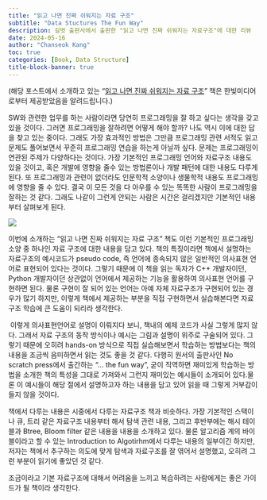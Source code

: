 ```yaml
---
title: "읽고 나면 진짜 쉬워지는 자료 구조"
subtitle: "Data Stuctures The Fun Way"
description: 길벗 출판사에서 출판한 "읽고 나면 진짜 쉬워지는 자료구조"에 대한 리뷰
date: 2024-05-16
author: "Chanseok Kang"
toc: true 
categories: [Book, Data Structure]
title-block-banner: true
---
```


(해당 포스트에서 소개하고 있는 "[읽고 나면 진짜 쉬워지는 자료 구조](https://www.gilbut.co.kr/book/view?bookcode=BN004026)" 책은 한빛미디어로부터 제공받았음을 알려드립니다.)

SW와 관련한 업무를 하는 사람이라면 당연히 프로그래밍을 잘 하고 싶다는 생각을 갖고 있을 것이다. 그러면 프로그래밍을 잘하려면 어떻게 해야 할까? 나도 역시 이에 대한 답을 찾고 있는 중이다. 그래도 가장 효과적인 방법은 그만큼 프로그래밍 관련 서적도 읽고 문제도 풀어보면서 꾸준히 프로그래밍 연습을 하는게 아닐까 싶다. 문제는 프로그래밍이 연관된 주제가 다양하다는 것이다. 가장 기본적인 프로그래밍 언어와 자료구조 내용도 있을 것이고, 혹은 개발에 영향을 줄수 있는 방법론이나 개발 패턴에 대한 내용도 다루게 된다. 또 프로그래밍과 관련이 없더라도 인문학적 소양이나 생물학적 내용도 프로그래밍에 영향을 줄 수 있다. 결국 이 모든 것을 다 아우를 수 있는 똑똑한 사람이 프로그래밍을 잘하는 것 같다. 그래도 나같이 그런게 안되는 사람은 시간은 걸리겠지만 기본적인 내용부터 살펴보게 된다.

![](./images/bookcover.png)

이번에 소개하는 "읽고 나면 진짜 쉬워지는 자료 구조" 책도 이런 기본적인 프로그래밍 소양 중 하나인 자료 구조에 대한 내용을 담고 있다. 책의 특징이라면 책에서 설명하는 자료구조의 예시코드가 pseudo code, 즉 언어에 종속되지 않은 일반적인 의사표현 언어로 표현되어 있다는 것이다. 그렇기 때문에 이 책을 읽는 독자가 C++ 개발자이던, Python 개발자이던 상관없이 언어에서 제공하는 기능을 활용하여 의사표현 언어를 구현하면 된다. 물론 구현이 잘 되어 있는 언어는 아예 자체 자료구조가 구현되어 있는 경우가 많기 하지만, 이렇게 책에서 제공하는 부분을 직접 구현하면서 실습해본다면 자료구조 학습에 큰 도움이 되리라 생각한다.

 이렇게 의사표현언어로 설명이 이뤄지다 보니, 책내의 예제 코드가 사실 그렇게 많지 않다. 그래서 자료 구조의 동작 방식이나 예시는 그림과 설명이 위주로 구술되어 있다. 그렇기 때문에 오히려 hands-on 방식으로 직접 실습해보면서 학습하는 방법보다는 책의 내용을 조금씩 음미하면서 읽는 것도 좋을 것 같다. 다행히 원서의 출판사인 No scratch press에서 출간하는 "... the fun way", 굳이 직역하면 재미있게 학습하는 방법을 소개한 책의 특성을 그대로 가져와서 그런지 재미있는 예시들이 소개되어 있다.물론 이 예시들이 해당 절에서 설명하고자 하는 내용을 담고 있어 읽을 때 그렇게 거부감이 들지 않을 것이다.

책에서 다루는 내용은 시중에서 다루는 자료구조 책과 비슷하다. 가장 기본적인 스택이나 큐, 트리 같은 자료구조 내용부터 해서 탐색 관련 내용, 그리고 후반부에는 해시 테이블과 Btree, Bloom filter 같은 내용을 내용을 소개하고 있다. 물론 알고리즘 계의 바이블이라고 할 수 있는 Introduction to Algotirhm에서 다루는 내용의 일부이긴 하지만, 저자는 책에서 추구하는 의도에 맞게 탐색과 자료구조를 잘 엮어서 설명했고, 오히려 그런 부분이 읽기에 좋았던 것 같다.

조금이라고 기본 자료구조에 대해서 어려움을 느끼고 복습하려는 사람에게는 좋은 가이드가 될 책이라 생각한다.


